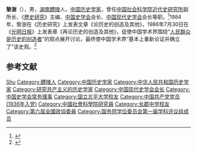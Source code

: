 {{Otheruses|other=名为黎澍的其他人物|黎澍}}
{{Infobox_Person
| name        = 黎澍
| image       =  <!-- Use only free-licenced images which meet WP:NFCC -->Replace this image male.svg
| box_width   = 
| occupation  = [[史学家|史学家]]
| period      = 20世纪 
| birth_name  =
| sex         = 男
| birth_date  = {{birth date|1912|2|7}}
| birth_place = {{ROC}}[[湖南省|湖南省]][[醴陵县|醴陵县]]
| death_date  = {{death date and age|1988|12|9|1912|2|7}}
| death_place = 
| nationality = {{PRC}}
| residence<!-- 现居地 --> =
| party       =
| religion<!-- 宗教信仰 --> =
| spouse      =
| relatives   =
| education   = [[北平大学|北平大学]]法商学院商学系
| past        = 
* [[中国社会科学院|中国社会科学院]]研究员
| work        = *《辛亥革命前后的中国政治》
*《马克思主义与中国革命》（文集）
*《再思集》（文集）
*《早岁》（文集）
*《历史的创造者及其他》（文集）
|awards        = 
}}
'''黎澍'''（{{bd|1912年|2月7日|1988年|12月9日}}），男，[[湖南省|湖南]][[醴陵县|醴陵]]人，[[中华人民共和国|中国]][[历史学家|历史学家]]，曾任[[中国社会科学院近代史研究所|中国社会科学院近代史研究所]]副所长、《[[歷史研究_(期刊)|歷史研究]]》主编、[[中国史学会|中国史学会]]会长、[[中国现代史学会|中国现代史学会]]会长等职。<ref>{{Cite web |title=黎澍 |url=http://jds.cass.cn/xrfc/zmxz/201605/t20160506_3327317.shtml |accessdate=2020-02-23 |date=2010-12-01 |publisher=中国社会科学院近代史研究所 |archive-date=2020-02-23 |archive-url=https://web.archive.org/web/20200223164022/http://jds.cass.cn/xrfc/zmxz/201605/t20160506_3327317.shtml |dead-url=no }}</ref>1984年，黎澍在《历史研究》上发表文章《论历史的创造及其他》，1986年7月30日在《[[光明日报|光明日报]]》上发表章《再论历史的创造及其他》，促使中国学术界围绕“[[人民群众是历史的创造者|人民群众是历史的创造者]]”的观点展开讨论，最终使中国学术界“基本上重新论证并确立了”该史观。<ref name=bxh>{{Cite journal|title=人民群众是历史的创造者新解|author=白新欢|url=|journal=学术论坛|issue=5|doi=|others=|year=2018|volume=41|page=75-82|pmid=}}</ref>

== 参考文献 ==
{{reflist}}

{{国务院学位委员会第一届学科评议组/历史学}}
{{中国史学会第二届理事会}}

{{Authority control}}
{{DEFAULTSORT:Li黎}}
[[Category:黎姓|Shu]]
[[Category:醴陵人|Category:醴陵人]]
[[Category:中国历史学家|Category:中国历史学家]]
[[Category:中华人民共和国历史学家|Category:中华人民共和国历史学家]]
[[Category:研究共产主义的历史学家|Category:研究共产主义的历史学家]]
[[Category:中国现代史学会会长|Category:中国现代史学会会长]]
[[Category:中国史学会常务理事|Category:中国史学会常务理事]]
[[Category:国立北平大学校友|Category:国立北平大学校友]]
[[Category:中国共产党党员_(1936年入党)|Category:中国共产党党员 (1936年入党)]]
[[Category:中國社會科學院研究員|Category:中國社會科學院研究員]]
[[Category:长郡中学校友|Category:长郡中学校友]]
[[Category:第六屆全國政協委員|Category:第六屆全國政協委員]]
[[Category:国务院学位委员会第一届学科评议组成员|Category:国务院学位委员会第一届学科评议组成员]]

{{中国学者小作品}}
